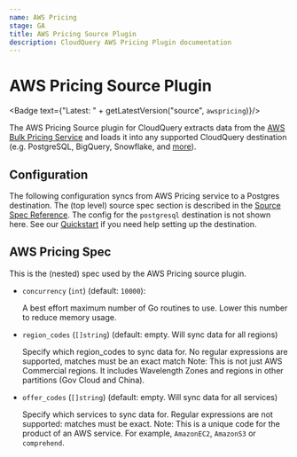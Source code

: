 ```yaml
---
name: AWS Pricing
stage: GA
title: AWS Pricing Source Plugin
description: CloudQuery AWS Pricing Plugin documentation
---
```


# AWS Pricing Source Plugin


<Badge text={"Latest: " + getLatestVersion("source", `awspricing`)}/>

The AWS Pricing Source plugin for CloudQuery extracts data from the [AWS Bulk Pricing Service](https://docs.aws.amazon.com/awsaccountbilling/latest/aboutv2/using-ppslong.html) and loads it into any supported CloudQuery destination (e.g. PostgreSQL, BigQuery, Snowflake, and [more](/docs/plugins/destinations/overview)).

## Configuration

The following configuration syncs from AWS Pricing service to a Postgres destination. The (top level) source spec section is described in the [Source Spec Reference](/docs/reference/source-spec). The config for the `postgresql` destination is not shown here. See our [Quickstart](/docs/quickstart) if you need help setting up the destination.

<Configuration/>

## AWS Pricing Spec

This is the (nested) spec used by the AWS Pricing source plugin.

- `concurrency` (`int`) (default: `10000`):

  A best effort maximum number of Go routines to use. Lower this number to reduce memory usage.

- `region_codes` (`[]string`) (default: empty. Will sync data for all regions)

  Specify which region_codes to sync data for. No regular expressions are supported, matches must be an exact match
  Note: This is not just AWS Commercial regions. It includes Wavelength Zones and regions in other partitions (Gov Cloud and China).

- `offer_codes` (`[]string`) (default: empty. Will sync data for all services)

  Specify which services to sync data for. Regular expressions are not supported: matches must be exact.
  Note: This is a unique code for the product of an AWS service. For example, `AmazonEC2`, `AmazonS3` or `comprehend`.
